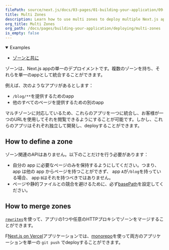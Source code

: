 ```yaml
---
filePath: source/next.js/docs/03-pages/01-building-your-application/09-deploying/03-multi-zones.mdx
title: Multi Zones
description: Learn how to use multi zones to deploy multiple Next.js apps as a single app.
org_title: Multi Zones
org_path: /docs/pages/building-your-application/deploying/multi-zones
is_empty: false
---
```


<details open>
  <summary>Examples</summary>

- [ゾーンと共に](https://github.com/vercel/next.js/tree/canary/examples/with-zones)

</details>

ゾーンは、Next.js appの単一のデプロイメントです。複数のゾーンを持ち、それらを単一のappとして統合することができます。

例えば、次のようなアプリがあるとします：

- `/blog/**`を提供するためのapp
- 他のすべてのページを提供するための別のapp

マルチゾーンに対応しているため、これらのアプリを一つに統合し、お客様が一つのURLを使用してそれを閲覧できるようにすることが可能です。しかし、これらのアプリはそれぞれ独立して開発し、deployすることができます。

## How to define a zone

ゾーン関連のAPIはありません。以下のことだけを行う必要があります：

- 自分の app に必要なページのみを保持するようにしてください。つまり、 app は他の app からページを持つことができず、 app `A`が`/blog`を持っている場合、 app `B`はそれを持つべきではありません。
- ページや静的ファイルとの競合を避けるために、必ず[basePath](/ja/javascript/next.js/v14/02-app/02-api-reference/05-next-config-js/basePath)を設定してください。

## How to merge zones

[`rewrites`](/ja/javascript/next.js/v14/03-pages/02-api-reference/03-next-config-js/rewrites)を使って、アプリの1つや任意のHTTPプロキシでゾーンをマージすることができます。

F[Next.js on Vercel](https://vercel.com?utm_source=next-site&utm_medium=docs&utm_campaign=next-website)アプリケーションでは、[monorepo](https://vercel.com/blog/monorepos-are-changing-how-teams-build-software?utm_source=next-site&utm_medium=docs&utm_campaign=next-website)を使って両方のアプリケーションを単一の `git push` でdeployすることができます。
